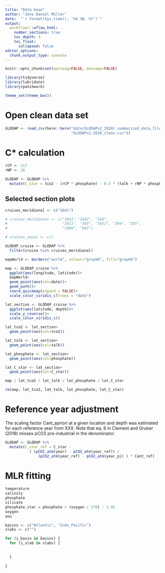 ```yaml
---
title: "Data base"
author: "Jens Daniel Müller"
date:  "`r format(Sys.time(), '%d %B, %Y')`"
output: 
  workflowr::wflow_html:
    number_sections: true
    toc_depth: 3
    toc_float:
      collapsed: false
editor_options:
  chunk_output_type: console
---
```


```r
knitr::opts_chunk$set(warning=FALSE, message=FALSE)
```

```r
library(tidyverse)
library(lubridate)
library(patchwork)
```


```r
theme_set(theme_bw())
```

# Open clean data set

```r

GLODAP <- read_csv(here::here("data/GLODAPv2_2020/_summarized_data_files",
                              "GLODAPv2.2020_clean.csv"))

```


# C* calculation 

```r

rCP <- 117
rNP <- 16

```


```r

GLODAP <- GLODAP %>% 
  mutate(C_star = tco2 - (rCP * phosphate) - 0.5 * (talk + rNP * phosphate))

```

## Selected section plots

```r

cruises_meridional <- c("1041")

# cruises_meridional <- c("1041","1042", "260",
#                         "2011", "393", "1031", "394", "395",
#                         "1088", "983")

# cruises_zonal <- c()

GLODAP_cruise <- GLODAP %>% 
  filter(cruise %in% cruises_meridional)

```

```r

mapWorld <- borders("world", colour="gray60", fill="gray60")

map <- GLODAP_cruise %>%
  ggplot(aes(longitude, latitude))+
  mapWorld+
  geom_point(aes(col=date))+
  geom_path()+
  coord_quickmap(expand = FALSE)+
  scale_color_viridis_c(trans = "date")

lat_section <- GLODAP_cruise %>%
  ggplot(aes(latitude, depth))+
  scale_y_reverse()+
  scale_color_viridis_c()

lat_tco2 <- lat_section+
  geom_point(aes(col=tco2))

lat_talk <- lat_section+
  geom_point(aes(col=talk))

lat_phosphate <- lat_section+
  geom_point(aes(col=phosphate))

lat_C_star <- lat_section+
  geom_point(aes(col=C_star))

map / lat_tco2 / lat_talk / lat_phosphate / lat_C_star

rm(map, lat_tco2, lat_talk, lat_phosphate, lat_C_star)

```



# Reference year adjustment

The scaling factor Cant_apriori at a given location and depth was estimated for each reference year from XXX.
Note that eq. 6 in Clement and Gruber (2018) misses pCO2 pre-industrial in the denominator.

```r

GLODAP <- GLODAP %>% 
  mutate(C_star_ref = C_star - 
           ( (pCO2_atm(year) - pCO2_atm(year_ref)) / 
               (pCO2_atm(year_ref) - pCO2_atm(year_pi) ) * Cant_ref)

```

# MLR fitting

```r

temperature
salinity
phosphate
silicate
phosphate_star = phosphate + (oxygen / 170) - 1.95
oxygen
aou


```

```r

basins <- c("Atlantic", "Indo_Pacific")
slabs <- c("")

for (i_basin in basins) {
  for (i_slab in slabs) {
    
    
  }
  
}

```



